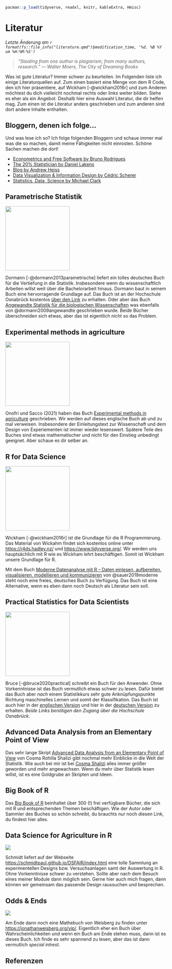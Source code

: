 ```r
pacman::p_load(tidyverse, readxl, knitr, kableExtra, Hmisc)
```

# Literatur {#sec-literatur}

*Letzte Änderung am `r format(fs::file_info("literature.qmd")$modification_time, '%d. %B %Y um %H:%M:%S')`*

> *"Stealing from one author is plagiarism; from many authors, research." --- Walter Moers, The City of Dreaming Books*

Was ist gute Literatur? Immer schwer zu beurteilen. Im Folgenden liste ich einige Literaturquellen auf. Zum einen basiert eine Menge von dem R Code, den ich hier präsentiere, auf Wickham [-@wickham2016r] und zum Anderen möchtest du dich vielleicht nochmal rechts oder links weiter bilden. Siehe es eher als ein Angebot. Deshalb hier eine Auswahl Literatur, die dir helfen mag. Zum einen ist die Literatur anders geschrieben und zum anderen sind dort andere Inhalte enthalten.

::: callout-tip
## Bloggern, denen ich folge...

Und was lese ich so? Ich folge folgenden Bloggern und schaue immer mal was die so machen, damit meine Fähigkeiten nicht einrosten. Schöne Sachen machen die dort!

-   [Econometrics and Free Software by Bruno Rodrigues](https://www.brodrigues.co/)
-   [The 20% Statistician by Daniel Lakens](https://daniellakens.blogspot.com/)
-   [Blog by Andrew Heiss](https://www.andrewheiss.com/)
-   [Data Visualization & Information Design by Cédric Scherer](https://www.cedricscherer.com/)
-   [Statistics, Data, Science by Michael Clark](https://m-clark.github.io/index.html)
:::

## Parametrische Statistik

![](images/books/dormann.jpg){fig-align="center" width="200"}

Dormann [-@dormann2013parametrische] liefert ein tolles deutsches Buch für die Vertiefung in die Statistik. Insbesondere wenn du wissenschaftlich Arbeiten willst weit über die Bachelorarbeit hinaus. Dormann baut in seinem Buch eine hervorragende Grundlage auf. Das Buch ist an der Hochschule Osnabrück kostenlos [über den Link](https://link.springer.com/book/10.1007/978-3-662-54684-0) zu erhalten. Oder aber das Buch [Angewandte Statistik für die biologischen Wissenschaften](https://www.biometrie.uni-freiburg.de/mitarbeiter/dormann/deutschstatswork.pdf) was ebenfalls von @dormann2009angewandte geschrieben wurde. Beide Bücher überschneiden sich etwas, aber das ist eigentlich nicht so das Problem.

## Experimental methods in agriculture

![](images/books/cover_stat_for_biology.jpeg){fig-align="center" width="200"}

Onofri und Sacco (2021) haben das Buch [Experimental methods in agriculture](https://www.statforbiology.com/_statbookeng/) geschrieben. Wir werden auf dieses englische Buch ab und zu mal verweisen. Insbesondere der Einleitungstext zur Wissenschaft und dem Design von Experiementen ist immer wieder lesenswert. Spätere Teile des Buches sind etwas mathematischer und nicht für den Einstieg unbedingt geeignet. Aber schaue es dir selber an.

## R for Data Science

![](images/books/hadley.png){fig-align="center" width="200"}

Wickham [-@wickham2016r] ist die Grundlage für die R Programmierung. Das Material von Wickahm findet sich kostenlos online unter <https://r4ds.hadley.nz/> und <https://www.tidyverse.org/>. Wir werden uns hauptsächlich mit R wie es Wickham lehrt beschäftigen. Somit ist Wickham unsere Grundlage für R.

Mit dem Buch [Moderne Datenanalyse mit R -- Daten einlesen, aufbereiten, visualisieren, modellieren und kommunizieren]() von @sauer2019moderne steht noch eine freies, deutsches Buch zu Verfügung. Das Buch ist eine Alternative, wenn es eben dann noch Deutsch als Literatur sein soll.

## Practical Statistics for Data Scientists

![](images/books/practical.jpg){fig-align="center" width="200"}

Bruce [-@bruce2020practical] schreibt ein Buch für den Anwender. Ohne Vorkenntnisse ist das Buch vermutlich etwas schwer zu lesen. Dafür bietet das Buch aber *nach* einem Statistikkurs sehr gute Anknüpfungspunkte Richtung maschinelles Lernen und somit der Klassifikation. Das Buch ist auch hier in der [englischen Version](https://ebookcentral.proquest.com/lib/hs-osnabrueck/detail.action?docID=6173908) und hier in der [deutschen Version](http://www.content-select.com/index.php?id=bib_view&ean=9783960104674) zu erhalten. *Beide Links benötigen den Zugang über die Hochschule Osnabrück*.

## Advanced Data Analysis from an Elementary Point of View

Das sehr lange Skript [Advanced Data Analysis from an Elementary Point of View](https://www.stat.cmu.edu/~cshalizi/ADAfaEPoV/) von Cosma Rohilla Shalizi gibt nochmal mehr Einblicke in die Welt der Statistik. Wie auch bei mir ist bei [Cosma Shalizi](https://www.stat.cmu.edu/~cshalizi/) alles immer größer geworden und mehr angewachsen. Wenn du mehr über Statistik lesen willst, ist es eine Goldgrube an Skripten und Ideen.

## Big Book of R

Das [Big Book of R](https://www.bigbookofr.com/) beinhaltet über 300 (!) frei verfügbare Bücher, die sich mit R und entsprechenden Themen beschäftigen. Wie der Autor oder Sammler des Buches so schön schreibt, du brauchts nur noch diesen Link, du findest hier alles.

## Data Science for Agriculture in R

![](images/books/dsfair.png){fig-align="center"}

Schmidt liefert auf der Webseite <https://schmidtpaul.github.io/DSFAIR/index.html> eine tolle Sammlung an experimentellen Designs bzw. Versuchsanlagen samt der Auswertung in R. Ohne Vorkenntnisse schwer zu verstehen. Sollte aber nach dem Besuch eines meiner Module dann möglich sein. Gerne hier auch mich fragen, dann können wir gemeinsam das passende Design raussuchen und besprechen.

## Odds & Ends

![](images/books/odds_and_ends.PNG){fig-align="center"}

Am Ende dann noch eine Mathebuch von Weisberg zu finden unter <https://jonathanweisberg.org/vip/>. Eigentlich eher ein Buch über Wahrscheinlichkeiten und wenn ein Buch am Ende stehen muss, dann ist es dieses Buch. Ich finde es sehr spannend zu lesen, aber das ist dann vermutlich *special intrest*.

## Referenzen {.unnumbered}
